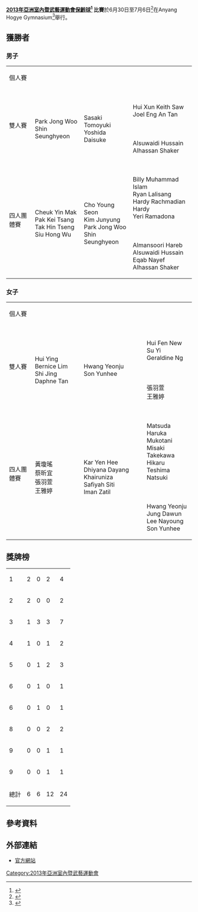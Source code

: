 '''[[2013年亞洲室內暨武藝運動會|2013年亞洲室內暨武藝運動會]][[保齡球|保齡球]]<ref>{{Cite web |url=http://www.aimag2013.org/en/Sports/Bowling |title=Bowling description for the 2013 AIMAG |accessdate=2013-06-30 |archive-date=2013-11-20 |archive-url=https://web.archive.org/web/20131120010458/http://www.aimag2013.org/en/Sports/Bowling |dead-url=yes }}</ref> 比賽'''於6月30日至7月6日<ref>{{Cite web |url=http://www.aimag2013.org/en/Schedule/Index |title=2013 AIMAG Competition Schedule |accessdate=2013-06-30 |archive-date=2013-06-08 |archive-url=https://web.archive.org/web/20130608011800/http://www.aimag2013.org/en/Schedule/Index |dead-url=no }}</ref>在Anyang Hogye Gymnasium<ref>{{Cite web |url=http://www.aimag2013.org/en/Venues/Stadium/AnyangHogyeBowling |title=2013 AIMAG Bowling Venue |accessdate=2013-06-30 |archive-date=2013-06-14 |archive-url=https://web.archive.org/web/20130614232347/http://www.aimag2013.org/en/Venues/Stadium/AnyangHogyeBowling |dead-url=no }}</ref>舉行。





==獲勝者==
===男子===
{| {{MedalistTable|type=項目}}
|-
|rowspan=2|個人賽
|rowspan=2|{{flagIOC2medalist|麥卓賢|HKG|2013年亞洲室內暨武藝運動會}}
|rowspan=2|{{flagIOC2medalist|Kim Junyung|KOR|2013年亞洲室內暨武藝運動會}}
|{{flagIOC2medalist|Toshihiko Takahashi|JPN|2013年亞洲室內暨武藝運動會}}
|-
|{{flagIOC2medalist|Yannaphon Larp-Apharat|THA|2013年亞洲室內暨武藝運動會}}
|-
|rowspan=2|雙人賽
|rowspan=2|{{flagIOC2team|KOR|2013年亞洲室內暨武藝運動會}}<br/>Park Jong Woo<br/>Shin Seunghyeon
|rowspan=2|{{flagIOC2team|JPN|2013年亞洲室內暨武藝運動會}}<br/>Sasaki Tomoyuki<br/>Yoshida Daisuke
|{{flagIOC2team|SIN|2013年亞洲室內暨武藝運動會}}<br/>Hui Xun Keith Saw<br/>Joel Eng An Tan
|-
|{{flagIOC2team|UAE|2013年亞洲室內暨武藝運動會}}<br/>Alsuwaidi Hussain<br/>Alhassan Shaker
|-
|rowspan=2|四人團體賽
|rowspan=2|{{flagIOC2team|HKG|2013年亞洲室內暨武藝運動會}}<br/>Cheuk Yin Mak<br/>Pak Kei Tsang<br/>Tak Hin Tseng<br/>Siu Hong Wu
|rowspan=2|{{flagIOC2team|KOR|2013年亞洲室內暨武藝運動會}}<br/>Cho Young Seon<br/>Kim Junyung<br/>Park Jong Woo<br/>Shin Seunghyeon
|{{flagIOC2team|INA|2013年亞洲室內暨武藝運動會}}<br/>Billy Muhammad Islam<br/>Ryan Lalisang<br/>Hardy Rachmadian Hardy<br/> Yeri Ramadona
|-
|{{flagIOC2team|UAE|2013年亞洲室內暨武藝運動會}}<br/>Almansoori Hareb<br/>Alsuwaidi Hussain<br/>Eqab Nayef<br/>Alhassan Shaker
|}

===女子===
{| {{MedalistTable|type=項目}}
|-
|rowspan=2|個人賽
|rowspan=2|{{flagIOC2medalist|Shi Jing Daphne Tan|SIN|2013年亞洲室內暨武藝運動會}}
|rowspan=2|{{flagIOC2medalist|Chen Dongdong|CHN|2013年亞洲室內暨武藝運動會}}
|{{flagIOC2medalist|Hwang Yeonju|KOR|2013年亞洲室內暨武藝運動會}}
|-
|{{flagIOC2medalist|Son Yunhee|KOR|2013年亞洲室內暨武藝運動會}}
|-
|rowspan=2|雙人賽
|rowspan=2|{{flagIOC2team|SIN|2013年亞洲室內暨武藝運動會}}<br/>Hui Ying Bernice Lim<br/>Shi Jing Daphne Tan
|rowspan=2|{{flagIOC2team|KOR|2013年亞洲室內暨武藝運動會}}<br/>Hwang Yeonju<br/>Son Yunhee
|{{flagIOC2team|SIN|2013年亞洲室內暨武藝運動會}}<br/>Hui Fen New<br/>Su Yi Geraldine Ng
|-
|{{flagIOC2team|TPE|2013年亞洲室內暨武藝運動會}}<br/>張羽萱<br/>王雅婷
|-
|rowspan=2|四人團體賽
|rowspan=2|{{flagIOC2team|TPE|2013年亞洲室內暨武藝運動會}}<br/>黃瓊瑤<br/>蔡昕宜<br/>張羽萱<br/>王雅婷
|rowspan=2|{{flagIOC2team|MAS|2013年亞洲室內暨武藝運動會}}<br/>Kar Yen Hee<br/>Dhiyana Dayang Khairuniza<br/>Safiyah Siti<br/>Iman Zatil
|{{flagIOC2team|JPN|2013年亞洲室內暨武藝運動會}}<br/>Matsuda Haruka<br/>Mukotani Misaki<br>Takekawa Hikaru<br/>Teshima Natsuki
|-
|{{flagIOC2team|KOR|2013年亞洲室內暨武藝運動會}}<br/>Hwang Yeonju<br/>Jung Dawun<br/>Lee Nayoung<br/>Son Yunhee
|}

==獎牌榜==
{| {{RankedMedalTable|nation-width=200px}}
|-
| 1 ||align=left|{{flagIOC2team|SIN|2013年亞洲室內暨武藝運動會}} || 2 || 0 || 2 || 4
|-
| 2 ||align=left|{{flagIOC2team|HKG|2013年亞洲室內暨武藝運動會}} || 2 || 0 || 0 || 2
|-style="background:#ccccff"
| 3 ||align=left|{{flagIOC2team|KOR|2013年亞洲室內暨武藝運動會}} || 1 || 3 || 3 || 7
|-
| 4 ||align=left|{{flagIOC2team|TPE|2013年亞洲室內暨武藝運動會}} || 1 || 0 || 1 || 2
|-
| 5 ||align=left|{{flagIOC2team|JPN|2013年亞洲室內暨武藝運動會}} || 0 || 1 || 2 || 3
|-
| 6 ||align=left|{{flagIOC2team|CHN|2013年亞洲室內暨武藝運動會}} || 0 || 1 || 0 || 1
|-
| 6 ||align=left|{{flagIOC2team|MAS|2013年亞洲室內暨武藝運動會}} || 0 || 1 || 0 || 1
|-
| 8 ||align=left|{{flagIOC2team|UAE|2013年亞洲室內暨武藝運動會}} || 0 || 0 || 2 || 2
|-
| 9 ||align=left|{{flagIOC2team|INA|2013年亞洲室內暨武藝運動會}} || 0 || 0 || 1 || 1
|-
| 9 ||align=left|{{flagIOC2team|THA|2013年亞洲室內暨武藝運動會}} || 0 || 0 || 1 || 1
|-
!colspan=2| 總計 || 6 || 6 || 12 || 24
|}

==參考資料==
{{reflist}}

== 外部連結 ==
* [https://web.archive.org/web/20130427002516/http://www.aimag2013.org/en 官方網站]


{{2013年亞洲室內暨武藝運動會比賽項目}}

[[Category:2013年亞洲室內暨武藝運動會|Category:2013年亞洲室內暨武藝運動會]]